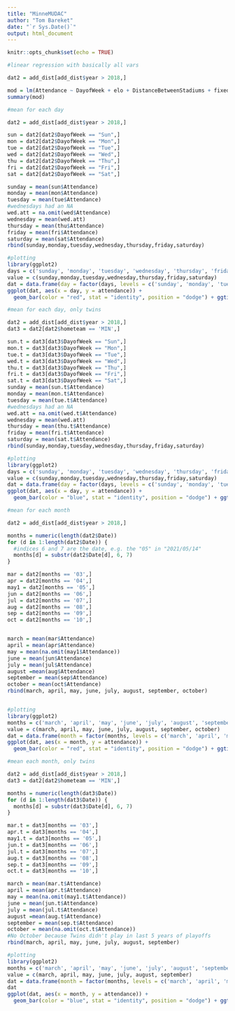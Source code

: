 ---
title: "MinneMUDAC"
author: "Tom Bareket"
date: "`r Sys.Date()`"
output: html_document
---

```{r setup, include=FALSE}
knitr::opts_chunk$set(echo = TRUE)
```

```{r}
#linear regression with basically all vars

dat2 = add_dist[add_dist$year > 2018,]

mod = lm(Attendance ~ DayofWeek + elo + DistanceBetweenStadiums + fixed_roof + retractable_roof + HistoricalAvgHrlyTemp + DayNight, data = dat2)
summary(mod)
```

```{r}
#mean for each day

dat2 = add_dist[add_dist$year > 2018,]

sun = dat2[dat2$DayofWeek == "Sun",]
mon = dat2[dat2$DayofWeek == "Mon",]
tue = dat2[dat2$DayofWeek == "Tue",]
wed = dat2[dat2$DayofWeek == "Wed",]
thu = dat2[dat2$DayofWeek == "Thu",]
fri = dat2[dat2$DayofWeek == "Fri",]
sat = dat2[dat2$DayofWeek == "Sat",]

sunday = mean(sun$Attendance)
monday = mean(mon$Attendance)
tuesday = mean(tue$Attendance)
#wednesdays had an NA
wed.att = na.omit(wed$Attendance)
wednesday = mean(wed.att)
thursday = mean(thu$Attendance)
friday = mean(fri$Attendance)
saturday = mean(sat$Attendance)
rbind(sunday,monday,tuesday,wednesday,thursday,friday,saturday)

#plotting
library(ggplot2)
days = c('sunday', 'monday', 'tuesday', 'wednesday', 'thursday', 'friday', 'saturday')
value = c(sunday,monday,tuesday,wednesday,thursday,friday,saturday)
dat = data.frame(day = factor(days, levels = c('sunday', 'monday', 'tuesday', 'wednesday', 'thursday', 'friday', 'saturday')), attendance = value) 
ggplot(dat, aes(x = day, y = attendance)) +
  geom_bar(color = "red", stat = "identity", position = "dodge") + ggtitle("Average attendance by Day, MLB")
```

```{r}
#mean for each day, only twins

dat2 = add_dist[add_dist$year > 2018,]
dat3 = dat2[dat2$hometeam == 'MIN',]

sun.t = dat3[dat3$DayofWeek == "Sun",]
mon.t = dat3[dat3$DayofWeek == "Mon",]
tue.t = dat3[dat3$DayofWeek == "Tue",]
wed.t = dat3[dat3$DayofWeek == "Wed",]
thu.t = dat3[dat3$DayofWeek == "Thu",]
fri.t = dat3[dat3$DayofWeek == "Fri",]
sat.t = dat3[dat3$DayofWeek == "Sat",]
sunday = mean(sun.t$Attendance)
monday = mean(mon.t$Attendance)
tuesday = mean(tue.t$Attendance)
#wednesdays had an NA
wed.att = na.omit(wed.t$Attendance)
wednesday = mean(wed.att)
thursday = mean(thu.t$Attendance)
friday = mean(fri.t$Attendance)
saturday = mean(sat.t$Attendance)
rbind(sunday,monday,tuesday,wednesday,thursday,friday,saturday)

#plotting 
library(ggplot2)
days = c('sunday', 'monday', 'tuesday', 'wednesday', 'thursday', 'friday', 'saturday')
value = c(sunday,monday,tuesday,wednesday,thursday,friday,saturday)
dat = data.frame(day = factor(days, levels = c('sunday', 'monday', 'tuesday', 'wednesday', 'thursday', 'friday', 'saturday')), attendance = value) 
ggplot(dat, aes(x = day, y = attendance)) +
  geom_bar(color = "blue", stat = "identity", position = "dodge") + ggtitle("Average attendance by Day, Twins only")
```

```{r}
#mean for each month

dat2 = add_dist[add_dist$year > 2018,]

months = numeric(length(dat2$Date))
for (d in 1:length(dat2$Date)) {
  #indices 6 and 7 are the date, e.g. the "05" in "2021/05/14"
  months[d] = substr(dat2$Date[d], 6, 7)
}

mar = dat2[months == '03',]
apr = dat2[months == '04',]
may1 = dat2[months == '05',]
jun = dat2[months == '06',]
jul = dat2[months == '07',]
aug = dat2[months == '08',]
sep = dat2[months == '09',]
oct = dat2[months == '10',]


march = mean(mar$Attendance)
april = mean(apr$Attendance)
may = mean(na.omit(may1$Attendance))
june = mean(jun$Attendance)
july = mean(jul$Attendance)
august =mean(aug$Attendance)
september = mean(sep$Attendance)
october = mean(oct$Attendance)
rbind(march, april, may, june, july, august, september, october)


#plotting
library(ggplot2)
months = c('march', 'april', 'may', 'june', 'july', 'august', 'september', 'october')
value = c(march, april, may, june, july, august, september, october)
dat = data.frame(month = factor(months, levels = c('march', 'april', 'may', 'june', 'july', 'august', 'september', 'october')), attendance = value)
ggplot(dat, aes(x = month, y = attendance)) +
  geom_bar(color = "red", stat = "identity", position = "dodge") + ggtitle("Average attendance by Month, MLB")
```

```{r}
#mean each month, only twins

dat2 = add_dist[add_dist$year > 2018,]
dat3 = dat2[dat2$hometeam == 'MIN',]

months = numeric(length(dat3$Date))
for (d in 1:length(dat3$Date)) {
  months[d] = substr(dat3$Date[d], 6, 7)
}

mar.t = dat3[months == '03',]
apr.t = dat3[months == '04',]
may1.t = dat3[months == '05',]
jun.t = dat3[months == '06',]
jul.t = dat3[months == '07',]
aug.t = dat3[months == '08',]
sep.t = dat3[months == '09',]
oct.t = dat3[months == '10',]

march = mean(mar.t$Attendance)
april = mean(apr.t$Attendance)
may = mean(na.omit(may1.t$Attendance))
june = mean(jun.t$Attendance)
july = mean(jul.t$Attendance)
august =mean(aug.t$Attendance)
september = mean(sep.t$Attendance)
october = mean(na.omit(oct.t$Attendance))
#No October because Twins didn't play in last 5 years of playoffs
rbind(march, april, may, june, july, august, september)

#plotting
library(ggplot2)
months = c('march', 'april', 'may', 'june', 'july', 'august', 'september')
value = c(march, april, may, june, july, august, september)
dat = data.frame(month = factor(months, levels = c('march', 'april', 'may', 'june', 'july', 'august', 'september')), attendance = value)
dat
ggplot(dat, aes(x = month, y = attendance)) +
  geom_bar(color = "blue", stat = "identity", position = "dodge") + ggtitle("Average attendance by Month, Twins only")
```


